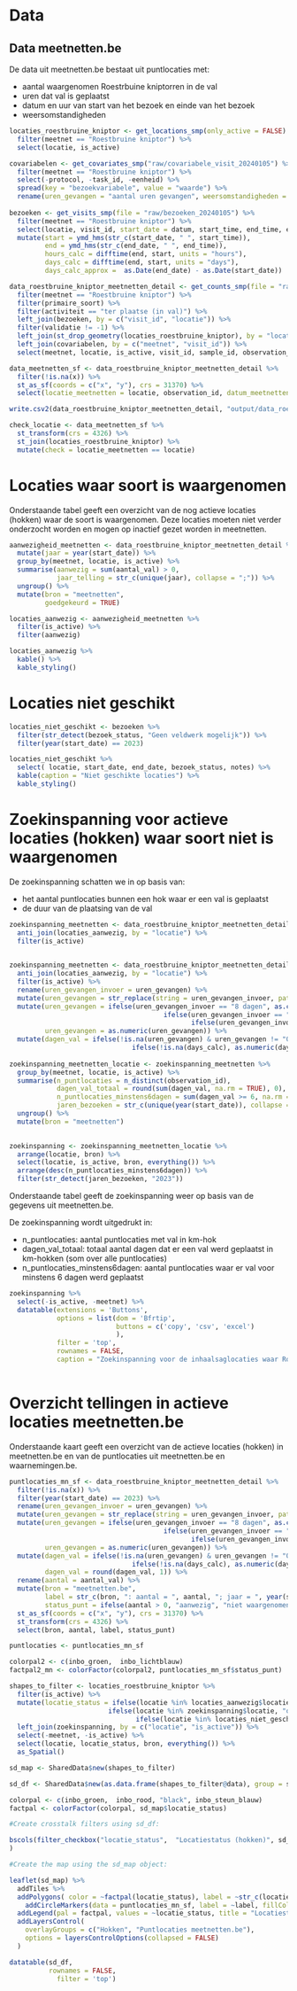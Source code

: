 
# Data

## Data meetnetten.be

De data uit meetnetten.be bestaat uit puntlocaties met:

+ aantal waargenomen Roestrbuine kniptorren in de val
+ uren dat val is geplaatst
+ datum en uur van start van het bezoek en einde van het bezoek
+ weersomstandigheden

```r

locaties_roestbruine_kniptor <- get_locations_smp(only_active = FALSE) %>%
  filter(meetnet == "Roestbruine kniptor") %>%
  select(locatie, is_active)

covariabelen <- get_covariates_smp("raw/covariabele_visit_20240105") %>%
  filter(meetnet == "Roestbruine kniptor") %>%
  select(-protocol, -task_id, -eenheid) %>%
  spread(key = "bezoekvariabele", value = "waarde") %>%
  rename(uren_gevangen = "aantal uren gevangen", weersomstandigheden = "weersomstandigheden - saproxyle kevers")
  
bezoeken <- get_visits_smp(file = "raw/bezoeken_20240105") %>%
  filter(meetnet == "Roestbruine kniptor") %>%
  select(locatie, visit_id, start_date = datum, start_time, end_time, end_date, bezoek_status, validatie, notes) %>%
  mutate(start = ymd_hms(str_c(start_date, " ", start_time)),
         end = ymd_hms(str_c(end_date, " ", end_time)),
         hours_calc = difftime(end, start, units = "hours"),
         days_calc = difftime(end, start, units = "days"),
         days_calc_approx =  as.Date(end_date) - as.Date(start_date)) 

data_roestbruine_kniptor_meetnetten_detail <- get_counts_smp(file = "raw/aantallen_20240105") %>%
  filter(meetnet == "Roestbruine kniptor") %>%
  filter(primaire_soort) %>%
  filter(activiteit == "ter plaatse (in val)") %>%
  left_join(bezoeken, by = c("visit_id", "locatie")) %>%
  filter(validatie != -1) %>%
  left_join(st_drop_geometry(locaties_roestbruine_kniptor), by = "locatie") %>%
  left_join(covariabelen, by = c("meetnet", "visit_id")) %>%
  select(meetnet, locatie, is_active, visit_id, sample_id, observation_id, start_date, end_date, start_time, end_time, aantal_val = aantal, uren_gevangen, hours_calc, days_calc, days_calc_approx, weersomstandigheden, x, y)

data_meetnetten_sf <- data_roestbruine_kniptor_meetnetten_detail %>%
  filter(!is.na(x)) %>%
  st_as_sf(coords = c("x", "y"), crs = 31370) %>%
  select(locatie_meetnetten = locatie, observation_id, datum_meetnetten = start_date, aantal_val, uren_gevangen_meetnetten = uren_gevangen)

write.csv2(data_roestbruine_kniptor_meetnetten_detail, "output/data_roestbruinekniptor_meetnetten_versie2023-01-08.csv", row.names = FALSE)

check_locatie <- data_meetnetten_sf %>%
  st_transform(crs = 4326) %>%
  st_join(locaties_roestbruine_kniptor) %>%
  mutate(check = locatie_meetnetten == locatie)

```

# Locaties waar soort is waargenomen

Onderstaande tabel geeft een overzicht van de nog actieve locaties (hokken) waar de soort is waargenomen. Deze locaties moeten niet verder onderzocht worden en mogen op inactief gezet worden in meetnetten.  

```r
aanwezigheid_meetnetten <- data_roestbruine_kniptor_meetnetten_detail %>%
  mutate(jaar = year(start_date)) %>%
  group_by(meetnet, locatie, is_active) %>%
  summarise(aanwezig = sum(aantal_val) > 0,
            jaar_telling = str_c(unique(jaar), collapse = ";")) %>%
  ungroup() %>%
  mutate(bron = "meetnetten",
         goedgekeurd = TRUE)

locaties_aanwezig <- aanwezigheid_meetnetten %>%
  filter(is_active) %>%
  filter(aanwezig)

```

```r
locaties_aanwezig %>%
  kable() %>%
  kable_styling()
```

# Locaties niet geschikt

```r
locaties_niet_geschikt <- bezoeken %>%
  filter(str_detect(bezoek_status, "Geen veldwerk mogelijk")) %>%
  filter(year(start_date) == 2023)
```

```r
locaties_niet_geschikt %>%
  select( locatie, start_date, end_date, bezoek_status, notes) %>%
  kable(caption = "Niet geschikte locaties") %>%
  kable_styling()
```



# Zoekinspanning voor actieve locaties (hokken) waar soort niet is waargenomen

De zoekinspanning schatten we in op basis van: 

+ het aantal puntlocaties bunnen een hok waar er een val is geplaatst
+ de duur van de plaatsing van de val

```r
zoekinspanning_meetnetten <- data_roestbruine_kniptor_meetnetten_detail %>%
  anti_join(locaties_aanwezig, by = "locatie") %>%
  filter(is_active)
  
```


```r
zoekinspanning_meetnetten <- data_roestbruine_kniptor_meetnetten_detail %>%
  anti_join(locaties_aanwezig, by = "locatie") %>% 
  filter(is_active) %>%
  rename(uren_gevangen_invoer = uren_gevangen) %>%
  mutate(uren_gevangen = str_replace(string = uren_gevangen_invoer, pattern = ",", ".")) %>%
  mutate(uren_gevangen = ifelse(uren_gevangen_invoer == "8 dagen", as.character(8 * 24), 
                                       ifelse(uren_gevangen_invoer == "ca 50 uur", "50", 
                                              ifelse(uren_gevangen_invoer == "13x24", as.character(13*24), uren_gevangen))),
         uren_gevangen = as.numeric(uren_gevangen)) %>%
  mutate(dagen_val = ifelse(!is.na(uren_gevangen) & uren_gevangen != "0", as.numeric(uren_gevangen)/24,
                               ifelse(!is.na(days_calc), as.numeric(days_calc), as.numeric(days_calc_approx))))
  
zoekinspanning_meetnetten_locatie <- zoekinspanning_meetnetten %>%
  group_by(meetnet, locatie, is_active) %>%
  summarise(n_puntlocaties = n_distinct(observation_id),
            dagen_val_totaal = round(sum(dagen_val, na.rm = TRUE), 0),
            n_puntlocaties_minstens6dagen = sum(dagen_val >= 6, na.rm = TRUE),
            jaren_bezoeken = str_c(unique(year(start_date)), collapse = "; ")) %>%
  ungroup() %>%
  mutate(bron = "meetnetten")
  
```

```r
zoekinspanning <- zoekinspanning_meetnetten_locatie %>%
  arrange(locatie, bron) %>%
  select(locatie, is_active, bron, everything()) %>%
  arrange(desc(n_puntlocaties_minstens6dagen)) %>%
  filter(str_detect(jaren_bezoeken, "2023"))
```


Onderstaande tabel geeft de zoekinspanning weer op basis van de gegevens uit meetnetten.be.

De zoekinspanning wordt uitgedrukt in: 

+ n_puntlocaties: aantal puntlocaties met val in km-hok
+ dagen_val_totaal: totaal aantal dagen dat er een val werd geplaatst in km-hokken (som over alle puntlocaties)
+ n_puntlocaties_minstens6dagen: aantal puntlocaties waar er val voor minstens 6 dagen werd geplaatst

```r
zoekinspanning %>%
  select(-is_active, -meetnet) %>%
  datatable(extensions = 'Buttons', 
            options = list(dom = 'Bfrtip',
                           buttons = c('copy', 'csv', 'excel')
                           ),
            filter = 'top',
            rownames = FALSE,
            caption = "Zoekinspanning voor de inhaalsaglocaties waar Roestbruine kniptor nog niet werd waargenomen")
  
```




# Overzicht tellingen in actieve locaties meetnetten.be

Onderstaande kaart geeft een overzicht van de actieve locaties (hokken) in meetnetten.be en van de puntlocaties uit meetnetten.be en waarnemingen.be.

```r
puntlocaties_mn_sf <- data_roestbruine_kniptor_meetnetten_detail %>%
  filter(!is.na(x)) %>% 
  filter(year(start_date) == 2023) %>%
  rename(uren_gevangen_invoer = uren_gevangen) %>%
  mutate(uren_gevangen = str_replace(string = uren_gevangen_invoer, pattern = ",", ".")) %>%
  mutate(uren_gevangen = ifelse(uren_gevangen_invoer == "8 dagen", as.character(8 * 24), 
                                       ifelse(uren_gevangen_invoer == "ca 50 uur", "50", 
                                              ifelse(uren_gevangen_invoer == "13x24", as.character(13*24), uren_gevangen))),
         uren_gevangen = as.numeric(uren_gevangen)) %>%
  mutate(dagen_val = ifelse(!is.na(uren_gevangen) & uren_gevangen != "0", as.numeric(uren_gevangen)/24,
                               ifelse(!is.na(days_calc), as.numeric(days_calc), as.numeric(days_calc_approx))),
         dagen_val = round(dagen_val, 1)) %>%
  rename(aantal = aantal_val) %>%
  mutate(bron = "meetnetten.be",
         label = str_c(bron, ": aantal = ", aantal, "; jaar = ", year(start_date), "; dagen_val = ", ifelse(!is.na(dagen_val), dagen_val, " onbekend")),
         status_punt = ifelse(aantal > 0, "aanwezig", "niet waargenomen")) %>%
  st_as_sf(coords = c("x", "y"), crs = 31370) %>%
  st_transform(crs = 4326) %>%
  select(bron, aantal, label, status_punt)

puntlocaties <- puntlocaties_mn_sf

colorpal2 <- c(inbo_groen,  inbo_lichtblauw)
factpal2_mn <- colorFactor(colorpal2, puntlocaties_mn_sf$status_punt)
```


```r

shapes_to_filter <- locaties_roestbruine_kniptor %>%
  filter(is_active) %>%
  mutate(locatie_status = ifelse(locatie %in% locaties_aanwezig$locatie, "aanwezig - goedgekeurd",
                         ifelse(locatie %in% zoekinspanning$locatie, "onderzocht - niet waargenomen", 
                                ifelse(locatie %in% locaties_niet_geschikt$locatie, "niet geschikt", "niet onderzocht")))) %>%
  left_join(zoekinspanning, by = c("locatie", "is_active")) %>%
  select(-meetnet, -is_active) %>%
  select(locatie, locatie_status, bron, everything()) %>%
  as_Spatial()

```

```r
sd_map <- SharedData$new(shapes_to_filter)

sd_df <- SharedData$new(as.data.frame(shapes_to_filter@data), group = sd_map$groupName())

colorpal <- c(inbo_groen,  inbo_rood, "black", inbo_steun_blauw)
factpal <- colorFactor(colorpal, sd_map$locatie_status)

#Create crosstalk filters using sd_df:

bscols(filter_checkbox("locatie_status",  "Locatiestatus (hokken)", sd_df, ~locatie_status)
)

#Create the map using the sd_map object:

leaflet(sd_map) %>%
  addTiles %>%
  addPolygons( color = ~factpal(locatie_status), label = ~str_c(locatie, " - ", locatie_status), opacity = 0.8, group = "Hokken") %>%
    addCircleMarkers(data = puntlocaties_mn_sf, label = ~label, fillColor  = ~factpal2_mn(status_punt), fillOpacity = 0.8, radius = 4, color = "black", weight = 2, group = "Puntlocaties meetnetten.be") %>%
  addLegend(pal = factpal, values = ~locatie_status, title = "Locatiestatus (hokken)") %>%
  addLayersControl(
    overlayGroups = c("Hokken", "Puntlocaties meetnetten.be"),
    options = layersControlOptions(collapsed = FALSE)
  )

datatable(sd_df,
          rownames = FALSE,
            filter = 'top')
```


